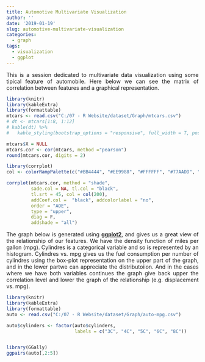 ```yaml
---
title: Automotive Multivariate Visualization
author: ''
date: '2019-01-19'
slug: automotive-multivariate-visualization
categories:
  - graph
tags:
  - visualization
  - ggplot
---
```


<style>
body {
text-align: justify}
</style>

This is a session dedicated to multivariate data visualization using some tipical feature of automobile.
Here below we can see the matrix of correlation between features and a graphical representation.

```r
library(knitr)
library(kableExtra)
library(formattable)
mtcars <- read.csv("C:/07 - R Website/dataset/Graph/mtcars.csv")
# dt <- mtcars[1:8, 1:12]
# kable(dt) %>%
#   kable_styling(bootstrap_options = "responsive", full_width = T, position = "center")

mtcars$X = NULL
mtcars.cor <- cor(mtcars, method ="pearson")
round(mtcars.cor, digits = 2)

library(corrplot)
col <- colorRampPalette(c("#BB4444", "#EE9988", "#FFFFFF", "#77AADD", "#4477AA"))

corrplot(mtcars.cor, method = "shade", 
         sade.col = NA, tl.col = "black",
         tl.srt = 45, col = col(200),
         addCoef.col =  "black", addcolorlabel = "no",
         order = "AOE",
         type = "upper",
         diag = F,
         addshade = "all")

```

The graph below is generated using [**ggplot2**](https://ggplot2.tidyverse.org/), and gives us a great view of the relationship of our features.
We have the density function of miles per gallon (mpg). Cylindres is a categorical variable and so is represented by an histogram. Cylindres vs. mpg gives us the fuel consumption per number of cylindres using the box-plot representation on the upper part of the graph, and in the lower partwe can appreciate the distributoìion. And in the cases where we have both variables continues the graph give back upper the correlation level and lower the graph of the relationship (e.g. displacement vs. mpg).

```r
library(knitr)
library(kableExtra)
library(formattable)
auto <- read.csv("C:/07 - R Website/dataset/Graph/auto-mpg.csv")

auto$cylinders <- factor(auto$cylinders,
                         labels = c("3C", "4C", "5C", "6C", "8C"))


library(GGally)
ggpairs(auto[,2:5])

```










